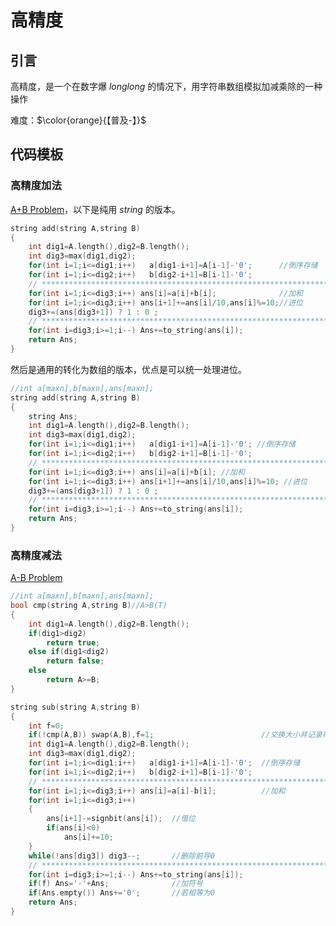 # 高精度

## 引言

高精度，是一个在数字爆 $long long$ 的情况下，用字符串数组模拟加减乘除的一种操作

难度：$\color{orange}{【普及-】}$

## 代码模板

### 高精度加法

[A+B Problem](https://www.luogu.com.cn/problem/P1601)，以下是纯用 $string$ 的版本。

```  c++
string add(string A,string B)
{
	int dig1=A.length(),dig2=B.length();
	int dig3=max(dig1,dig2);
	for(int i=1;i<=dig1;i++)   a[dig1-i+1]=A[i-1]-'0'; 		//倒序存储
	for(int i=1;i<=dig2;i++)   b[dig2-i+1]=B[i-1]-'0';
    // ******************************************************************** //
	for(int i=1;i<=dig3;i++) ans[i]=a[i]+b[i]; 				//加和
	for(int i=1;i<=dig3;i++) ans[i+1]+=ans[i]/10,ans[i]%=10;//进位
	dig3+=(ans[dig3+1]) ? 1 : 0 ;
    // ******************************************************************** //
	for(int i=dig3;i>=1;i--) Ans+=to_string(ans[i]);
	return Ans;
}
```

然后是通用的转化为数组的版本，优点是可以统一处理进位。

```C++
//int a[maxn],b[maxn],ans[maxn];
string add(string A,string B)
{
	string Ans;
	int dig1=A.length(),dig2=B.length();
	int dig3=max(dig1,dig2);
	for(int i=1;i<=dig1;i++)   a[dig1-i+1]=A[i-1]-'0'; //倒序存储
	for(int i=1;i<=dig2;i++)   b[dig2-i+1]=B[i-1]-'0';
    // ******************************************************************** //
	for(int i=1;i<=dig3;i++) ans[i]=a[i]+b[i]; //加和
	for(int i=1;i<=dig3;i++) ans[i+1]+=ans[i]/10,ans[i]%=10; //进位
	dig3+=(ans[dig3+1]) ? 1 : 0 ;
    // ******************************************************************** //
	for(int i=dig3;i>=1;i--) Ans+=to_string(ans[i]);
	return Ans;
}
```

### 高精度减法

[A-B Problem](https://www.luogu.com.cn/problem/P2142)

```C++
//int a[maxn],b[maxn],ans[maxn];
bool cmp(string A,string B)//A>B(T)
{
	int dig1=A.length(),dig2=B.length(); 
	if(dig1>dig2)
		return true;
	else if(dig1<dig2)
		return false;
	else
		return A>=B;
}

string sub(string A,string B)
{
	int f=0;
	if(!cmp(A,B)) swap(A,B),f=1;						//交换大小并记录符号
	int dig1=A.length(),dig2=B.length(); 
	int dig3=max(dig1,dig2);
	for(int i=1;i<=dig1;i++)   a[dig1-i+1]=A[i-1]-'0'; 	//倒序存储
	for(int i=1;i<=dig2;i++)   b[dig2-i+1]=B[i-1]-'0';
    // ******************************************************************** //
	for(int i=1;i<=dig3;i++) ans[i]=a[i]-b[i]; 			//加和
	for(int i=1;i<=dig3;i++)
	{
		ans[i+1]-=signbit(ans[i]);	//借位
		if(ans[i]<0) 
			ans[i]+=10; 
	} 
	while(!ans[dig3]) dig3--;     	//删除前导0
    // ******************************************************************** //
	for(int i=dig3;i>=1;i--) Ans+=to_string(ans[i]);
	if(f) Ans='-'+Ans;				//加符号
	if(Ans.empty()) Ans+='0';		//若相等为0
	return Ans;
}
```

